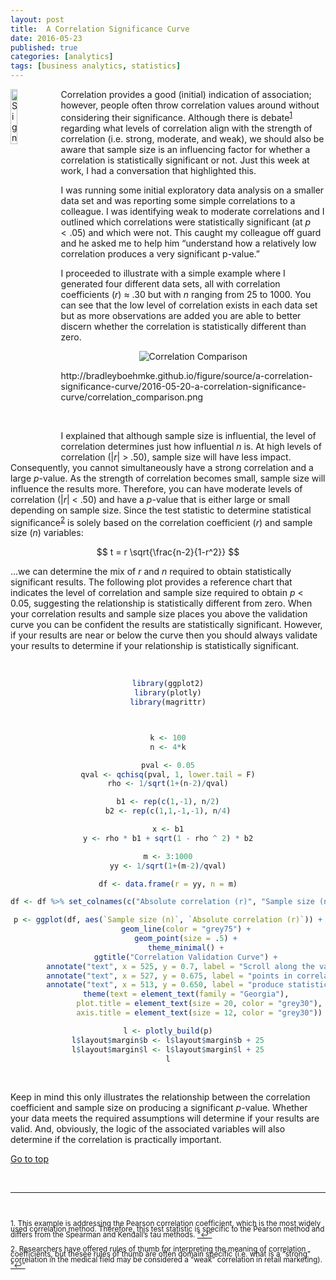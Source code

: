 ```yaml
---
layout: post
title:  A Correlation Significance Curve
date: 2016-05-23
published: true
categories: [analytics]
tags: [business analytics, statistics]
---
```


<a href="http://bradleyboehmke.github.io"><img src="correlation.png" alt="Significance of Correlation" style="float:left; margin: 0px 5px -5px 0px; width: 15%; height: 15%;"></a>
Correlation provides a good (initial) indication of association; however, people often throw correlation values around without considering their significance.  Although there is debate<sup><a href="#fn1" id="ref1">1</a></sup> regarding what levels of correlation align with the strength of correlation (i.e. strong, moderate, and weak), we should also be aware that sample size is an influencing factor for whether a correlation is statistically significant or not.  Just this week at work, I had a conversation that highlighted this.  
<!--more-->

I was running some initial exploratory data analysis on a smaller data set and was reporting some simple correlations to a colleague. I was identifying weak to moderate correlations and I outlined which correlations were statistically significant (at $p < .05$) and which were not.  This caught my colleague off guard and he asked me to help him "understand how a relatively low correlation produces a very significant p-value."

I proceeded to illustrate with a simple example where I generated four different data sets, all with correlation coefficients (*r*) &#8776; .30 but with *n* ranging from 25 to 1000. You can see that the low level of correlation exists in each data set but as more observations are added you are able to better discern whether the correlation is statistically different than zero.

<center>
<img src="correlation_comparison.png" alt="Correlation Comparison">
</center>

http://bradleyboehmke.github.io/figure/source/a-correlation-significance-curve/2016-05-20-a-correlation-significance-curve/correlation_comparison.png

<br>

I explained that although sample size is influential, the level of correlation determines just how influential *n* is. At high levels of correlation (|*r*| > .50), sample size will have less impact. Consequently, you cannot simultaneously have a strong correlation and a large *p*-value.  As the strength of correlation becomes small, sample size will influence the results more.  Therefore, you can have moderate levels of correlation (|*r*| < .50) and have a *p*-value that is either large or small depending on sample size. Since the test statistic to determine statistical significance<sup><a href="#fn2" id="ref2">2</a></sup> is solely based on the correlation coefficient (*r*) and sample size (*n*) variables:

$$ t = r \sqrt{\frac{n-2}{1-r^2}} $$

...we can determine the mix of *r* and *n* required to obtain statistically significant results.  The following plot provides a reference chart that indicates the level of correlation and sample size required to obtain *p* < 0.05, suggesting the relationship is statistically different from zero. When your correlation results and sample size places you above the validation curve you can be confident the results are statistically significant.  However, if your results are near or below the curve then you should always validate your results to determine if your relationship is statistically significant. 

<br>

<center>

```r
library(ggplot2)
library(plotly)
library(magrittr)



k <- 100
n <- 4*k

pval <- 0.05
qval <- qchisq(pval, 1, lower.tail = F)
rho <- 1/sqrt(1+(n-2)/qval)

b1 <- rep(c(1,-1), n/2)
b2 <- rep(c(1,1,-1,-1), n/4)

x <- b1
y <- rho * b1 + sqrt(1 - rho ^ 2) * b2

m <- 3:1000
yy <- 1/sqrt(1+(m-2)/qval)

df <- data.frame(r = yy, n = m)

df <- df %>% set_colnames(c("Absolute correlation (r)", "Sample size (n)"))

p <- ggplot(df, aes(`Sample size (n)`, `Absolute correlation (r)`)) +
        geom_line(color = "grey75") +
        geom_point(size = .5) +
        theme_minimal() +
        ggtitle("Correlation Validation Curve") +
        annotate("text", x = 525, y = 0.7, label = "Scroll along the validation curve to identify the break", color = "forestgreen") +
        annotate("text", x = 527, y = 0.675, label = "points in correlation values and sample sizes that will", color = "forestgreen") +
        annotate("text", x = 513, y = 0.650, label = "produce statistically significant results at p < 0.05.", color = "forestgreen") +
        theme(text = element_text(family = "Georgia"),
              plot.title = element_text(size = 20, color = "grey30"),
              axis.title = element_text(size = 12, color = "grey30"))

l <- plotly_build(p)
l$layout$margin$b <- l$layout$margin$b + 25
l$layout$margin$l <- l$layout$margin$l + 25
l
```

</center>

<br>

Keep in mind this only illustrates the relationship between the correlation coefficient and sample size on producing a significant $p$-value. Whether your data meets the required assumptions will determine if your results are valid. And, obviously, the logic of the associated variables will also determine if the correlation is practically important.

<a href="#top">Go to top</a>

<br>

<hr>

<br>

<P CLASS="footnote" style="line-height:0.75">
<sup id="fn1">1. This example is addressing the Pearson correlation coefficient, which is the most widely used correlation method. Therefore, this test statistic is specific to the Pearson method and differs from the Spearman and Kendall's tau methods. <a href="#ref1" title="Jump back to footnote 1 in the text.">"&#8617;"</a><sup>
</P>

<P CLASS="footnote" style="line-height:0.75">
<sup id="fn2">2. Researchers have offered rules of thumb for interpreting the meaning of correlation coefficients, but thesee rules of thumb are often domain specific (i.e. what is a "strong" correlation in the medical field may be considered a "weak" correlation in retail marketing). <a href="#ref2" title="Jump back to footnote 2 in the text.">"&#8617;"</a><sup>
</P>
